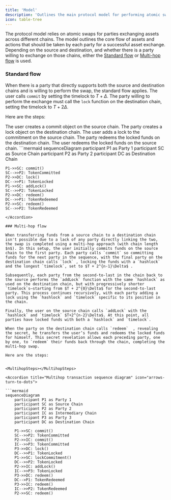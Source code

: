 ```yaml
---
title: 'Model'
description: 'Outlines the main protocol model for performing atomic swaps between parties'
icon: table-tree
---
```


The protocol model relies on atomic swaps for parties exchanging assets across different chains. The model outlines the core flow of assets and actions that should be taken by each party for a successful asset exchange. Depending on the source and destination, and whether there is a party willing to exchange on those chains, either the [Standard flow](#standard-flow) or [Multi-hop flow](#multi-hop-flow) is used.

### Standard flow

When there is a party that directly supports both the source and destination chains and is willing to perform the swap, the standard flow applies. The user calls `commit` by setting the timelock to $T+\Delta$. The party willing to perform the exchange must call the `lock` function on the destination chain, setting the timelock to $T+2\Delta$.

Here are the steps:

<Steps>
  <Step title="User Commit">
    The user creates a commit object on the source chain.
  </Step>
  <Step title="Party Lock">
    The party creates a lock object on the destination chain.
  </Step>
  <Step title="User AddLock">
    The user adds a lock to the commitment on the source chain.
  </Step>
  <Step title="Party Redeem">
    The party redeems the locked funds on the destination chain.
  </Step>
  <Step title="User Redeem">
    The user redeems the locked funds on the source chain.
  </Step>
</Steps>

<Accordion title="Standard transaction sequence diagram" icon="arrows-left-right">
```mermaid
sequenceDiagram
    participant P1 as Party 1
    participant SC as Source Chain
    participant P2 as Party 2
    participant DC as Destination Chain
    
    P1->>SC: commit()
    SC-->>P2: TokenCommitted
    P2->>DC: lock()
    DC-->>P1: TokenLocked
    P1->>SC: addLock()
    SC-->>P2: TokenLocked
    P2->>DC: redeem()
    DC-->>P1: TokenRedeemed
    P2->>SC: redeem()
    SC-->>P2: TokenRedeemed
```
</Accordion>

### Multi-hop flow

When transferring funds from a source chain to a destination chain isn't possible due to a lack of any party directly linking the two, the swap is completed using a multi-hop approach (with chain length $n$). In this setup, the user initially commits funds on the source chain to the first party. Each party calls `commit` so committing funds for the next party in the sequence, with the final party on the destination chain calls `lock` , locking the funds with a `hashlock` and the longest `timelock`, set to $T + 2^{n-1}\Delta$ .

Subsequently, each party from the second-to-last in the chain back to the source performs the `addLock` function with the same `hashlock` as used on the destination chain, but with progressively shorter `timelock`s—starting from $T + 2^{0}\Delta$ for the second-to-last party. This process continues recursively, with each party adding a lock using the `hashlock` and `timelock` specific to its position in the chain.

Finally, the user on the source chain calls `addLock` with the `hashlock` and `timelock` $T+2^{n-2}\Delta$. At this point, all parties have locked funds with both a `hashlock` and `timelock`.

When the party on the destination chain calls `redeem`  , revealing the secret, he transfers the user’s funds and redeems the locked funds for himself. This secret revelation allows each preceding party, one by one, to `redeem` their funds back through the chain, completing the multi-hop swap.

Here are the steps:


<MultihopSteps></MultihopSteps>

<Accordion title="Multihop transaction sequence diagram" icon="arrows-turn-to-dots">

```mermaid
sequenceDiagram
    participant P1 as Party 1
    participant SC as Source Chain
    participant P2 as Party 2
    participant IC as Intermediary Chain
    participant P3 as Party 3
    participant DC as Destination Chain
    
    P1->>SC: commit()
    SC-->>P2: TokenCommitted
    P2->>IC: commit()
    IC-->>P3: TokenCommitted
    P3->>DC: lock()
    DC-->>P1: TokenLocked
    P1->>SC: lockCommitment()
    DC-->>P2: TokenLocked
    P2->>IC: addLock()
    IC-->>P3: TokenLocked
    P3->>DC: redeem()
    DC-->P1: TokenRedeemed
    P3->>IC: redeem()
    IC-->>P2: TokenRedeemed
    P2->>SC: redeem()
```

</Accordion>